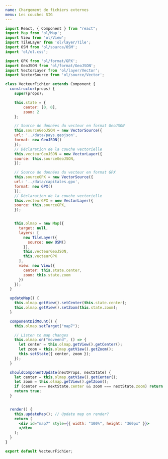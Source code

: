 ```yaml
---
name: Chargement de fichiers externes
menu: Les couches SIG
---
```




<VecteurFichier />

```jsx
import React, { Component } from "react";
import Map from 'ol/Map';
import View from 'ol/View';
import TileLayer from 'ol/layer/Tile';
import OSM from 'ol/source/OSM';
import 'ol/ol.css';

import GPX from 'ol/format/GPX';
import GeoJSON from 'ol/format/GeoJSON';
import VectorLayer from 'ol/layer/Vector';
import VectorSource from 'ol/source/Vector';

class VecteurFichier extends Component {
  constructor(props) {
    super(props);

    this.state = { 
        center: [0, 0], 
        zoom: 2
    };

    // Source de données du vecteur en format GeoJSON
    this.sourceGeoJSON = new VectorSource({
    url: '../data/pays.geojson',
	format: new GeoJSON()
    });
    // Déclaration de la couche vectorielle	
    this.vecteurGeoJSON = new VectorLayer({
	source: this.sourceGeoJSON,
    });

    // Source de données du vecteur en format GPX
    this.sourceGPX = new VectorSource({ 
	url: '../data/capitales.gpx',
	format: new GPX()
    });
    // Déclaration de la couche vectorielle	
    this.vecteurGPX = new VectorLayer({
	source: this.sourceGPX,
    });


    this.olmap = new Map({
      target: null,
      layers: [
        new TileLayer({
          source: new OSM()
        }),
        this.vecteurGeoJSON,
        this.vecteurGPX
      ],
      view: new View({
        center: this.state.center,
        zoom: this.state.zoom
      })
    });
  }

  updateMap() {
    this.olmap.getView().setCenter(this.state.center);
    this.olmap.getView().setZoom(this.state.zoom);
  }

  componentDidMount() {
    this.olmap.setTarget("map7");

    // Listen to map changes
    this.olmap.on("moveend", () => {
      let center = this.olmap.getView().getCenter();
      let zoom = this.olmap.getView().getZoom();
      this.setState({ center, zoom });
    });
  }

  shouldComponentUpdate(nextProps, nextState) {
    let center = this.olmap.getView().getCenter();
    let zoom = this.olmap.getView().getZoom();
    if (center === nextState.center && zoom === nextState.zoom) return false;
    return true;
  }


  render() {
    this.updateMap(); // Update map on render?
    return (
      <div id="map7" style={{ width: "100%", height: "360px" }}>
      </div>
    );
  }
}

export default VecteurFichier;

```